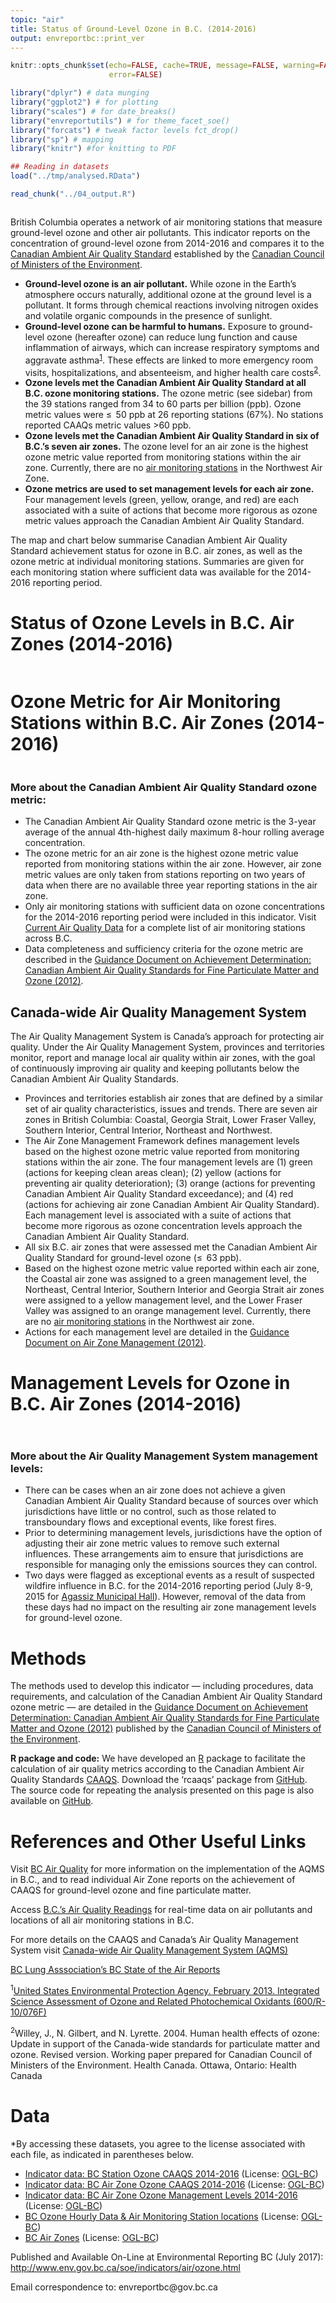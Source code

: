 ```yaml
---
topic: "air"
title: Status of Ground-Level Ozone in B.C. (2014-2016)
output: envreportbc::print_ver
---
```


```r

knitr::opts_chunk$set(echo=FALSE, cache=TRUE, message=FALSE, warning=FALSE, 
                      error=FALSE)

library("dplyr") # data munging
library("ggplot2") # for plotting
library("scales") # for date_breaks()
library("envreportutils") # for theme_facet_soe()
library("forcats") # tweak factor levels fct_drop()
library("sp") # mapping
library("knitr") #for knitting to PDF

## Reading in datasets
load("../tmp/analysed.RData")

read_chunk("../04_output.R")

```

```r
```

British Columbia operates a network of air monitoring stations that
measure ground-level ozone and other air pollutants. This indicator
reports on the concentration of ground-level ozone from 2014-2016 and
compares it to the [Canadian Ambient Air Quality Standard](http://www.ccme.ca/en/resources/air/aqms.html#anchor1)
established by the [Canadian Council of Ministers of the
Environment](http://www.ccme.ca/index.html).

-   **Ground-level ozone is an air pollutant.** While ozone in the
    Earth's atmosphere occurs naturally, additional ozone at the
    ground level is a pollutant. It forms through chemical reactions
    involving nitrogen oxides and volatile organic compounds in the
    presence of sunlight.
-   **Ground-level ozone can be harmful to humans.** Exposure to
    ground-level ozone (hereafter ozone) can reduce lung function and
    cause inflammation of airways, which can increase respiratory
    symptoms and aggravate asthma^[1](#fn1)^. These effects are linked
    to more emergency room visits, hospitalizations, and absenteeism, and
    higher health care costs^[2](#fn2)^.
-   **Ozone levels met the Canadian Ambient Air Quality Standard at all B.C. 
    ozone monitoring stations.** The ozone metric (see sidebar) from the 39 
    stations ranged from 34 to 60 parts per billion (ppb).
    Ozone metric values were $\leq\!\!$ 50 ppb at 26 reporting stations (67%). No
    stations reported CAAQs metric values \>60 ppb.
-   **Ozone levels met the Canadian Ambient Air Quality Standard in six
    of B.C.'s seven air zones.** The ozone level for an air zone is the 
    highest ozone metric value reported from monitoring stations within 
    the air zone. Currently, there are no [air monitoring stations](http://www2.gov.bc.ca/gov/content?id=292EC5BD62A149A192B7DD2CE155E33E)
    in the Northwest Air Zone.
-   **Ozone metrics are used to set management levels for each air
    zone.** Four management levels (green, yellow, orange, and red) are each
    associated with a suite of actions that become more rigorous as
    ozone metric values approach the Canadian Ambient Air Quality
    Standard.


\begin{center}
\fbox{
  \begin{minipage}[c]{15cm}
  
    \begingroup\centering{\textbf{Ground-Level Ozone: Canadian Ambient Air Quality Standard}}
    
    \endgroup
    
    \vspace{1mm}
    
    \text{The Canadian Ambient Air Quality Standard ozone metric should be \textbf{lower than 63 parts per billion}.}
    
    \href{http://www.ccme.ca/en/resources/air/aqms.html}{Learn more about the  Canadian Ambient Air Quality Standards.}
    
  \end{minipage}
}
\end{center}



\newpage

The map and chart below summarise Canadian Ambient Air Quality Standard
achievement status for ozone in B.C. air zones, as well as the ozone metric at individual monitoring stations. Summaries are given for each monitoring station where sufficient data was available for the 2014-2016
reporting period.

# Status of Ozone Levels in B.C. Air Zones (2014-2016)

```r
```

\newpage

# Ozone Metric for Air Monitoring Stations within B.C. Air Zones (2014-2016)

```r
```



### More about the Canadian Ambient Air Quality Standard ozone metric:

-   The Canadian Ambient Air Quality Standard ozone metric is the 3-year average of the annual 4th-highest daily          maximum 8-hour rolling average concentration.
-   The ozone metric for an air zone is the highest ozone metric value reported from monitoring stations within the       air zone. However, air zone metric values are only taken from stations reporting on two years of data when there      are no available three year reporting stations in the air zone.
-   Only air monitoring stations with sufficient data on ozone
    concentrations for the 2014-2016 reporting period were included in
    this indicator. Visit [Current Air Quality Data](http://www2.gov.bc.ca/gov/content?id=292EC5BD62A149A192B7DD2CE155E33E) for a
    complete list of air monitoring stations across B.C.
-   Data completeness and sufficiency criteria for the ozone
    metric are described in the [Guidance Document on Achievement
    Determination: Canadian Ambient Air Quality Standards for Fine
    Particulate Matter and Ozone
    (2012)](http://www.ccme.ca/files/Resources/air/aqms/pn_1483_gdad_eng.pdf).

## Canada-wide Air Quality Management System

The Air Quality Management System is Canada's approach for protecting air quality. Under the Air Quality Management System, provinces and territories monitor, report and manage local air quality within air zones, with the goal of continuously improving air quality and keeping pollutants below the Canadian Ambient Air Quality Standards.

-   Provinces and territories establish air zones that are defined by a similar set of air quality characteristics,       issues and trends. There are seven air zones in British Columbia: Coastal, Georgia Strait, Lower Fraser Valley,       Southern Interior, Central Interior, Northeast and Northwest.
-   The Air Zone Management Framework defines management levels based on the highest ozone metric value reported from     monitoring stations within the air zone. The four management levels are (1) green (actions for keeping clean areas     clean); (2) yellow (actions for preventing air quality deterioration); (3) orange (actions for preventing Canadian     Ambient Air Quality Standard exceedance); and (4) red (actions for achieving air zone Canadian Ambient Air Quality     Standard). Each management level is associated with a suite of actions that become more rigorous as ozone             concentration levels approach the Canadian Ambient Air Quality Standard.
-   All six B.C. air zones that were assessed met the Canadian Ambient Air
    Quality Standard for ground-level ozone ($\leq\!\!$ 63 ppb).
-   Based on the highest ozone metric value reported within each air zone, the Coastal air zone was assigned to a         green management level, the Northeast, Central Interior, Southern Interior and Georgia Strait air zones were          assigned to a yellow management level, and the Lower Fraser Valley was assigned to an orange management level.        Currently, there are no [air monitoring     stations](http://www2.gov.bc.ca/gov/content?id=292EC5BD62A149A192B7DD2CE155E33E) in the Northwest air zone.
-   Actions for each management level are detailed in the [Guidance Document on Air Zone Management
    (2012)](http://www.ccme.ca/files/Resources/air/aqms/pn_1481_gdazm_e.pdf).

# Management Levels for Ozone in B.C. Air Zones (2014-2016)

```r
```


```r
```

### More about the Air Quality Management System management levels:

-   There can be cases when an air zone does not achieve a given Canadian Ambient Air Quality Standard
    because of sources over which jurisdictions have little or no
    control, such as those related to transboundary flows and
    exceptional events, like forest fires.
-   Prior to determining management levels, jurisdictions have the
    option of adjusting their air zone metric values to remove such
    external influences. These arrangements aim to ensure that
    jurisdictions are responsible for managing only the emissions
    sources they can control.
-   Two days were flagged as exceptional events as a result of suspected wildfire influence in B.C. for the 2014-2016 reporting period (July 8-9, 2015 for [Agassiz Municipal Hall](http://www.env.gov.bc.ca/epd/bcairquality/readings/map/station.html#E293810)). However, removal of the data from these days had no impact on the resulting air zone management levels for ground-level ozone.

# Methods

The methods used to develop this indicator --- including procedures, data
requirements, and calculation of the Canadian Ambient Air Quality Standard ozone metric --- are detailed in
the [Guidance Document on
Achievement Determination: Canadian Ambient Air Quality Standards for
Fine Particulate Matter and Ozone
(2012)](http://www.ccme.ca/files/Resources/air/aqms/pn_1483_gdad_eng.pdf) published by the [Canadian Council of Ministers of the Environment](http://www.ccme.ca/index.html).

**R package and code:** We have developed an [R](http://www.r-project.org) package to facilitate the calculation of air quality metrics according to the Canadian Ambient Air Quality Standards [CAAQS](http://www.ccme.ca/en/current_priorities/air/caaqs.html). Download the 'rcaaqs' package from [GitHub](https://github.com/bcgov/rcaaqs). The source code for repeating the analysis presented on this page is also available on [GitHub](https://github.com/bcgov/ozone_caaqs_analysis).


# References and Other Useful Links

Visit [BC Air Quality](http://www.bcairquality.ca/plans/national-air-quality-management-system.html) for more information on the implementation of the AQMS in B.C., and to read individual Air Zone reports on the achievement of CAAQS for ground-level ozone and fine particulate matter.

Access [B.C.'s Air Quality
Readings](http://www.bcairquality.ca/readings/index.html) for real-time
data on air pollutants and locations of all air monitoring stations in
B.C.

For more details on the CAAQS and Canada's Air Quality Management System
visit [Canada-wide Air Quality Management System
(AQMS)](http://www.ccme.ca/en/resources/air/aqms.html)

[BC Lung Asssociation's BC State of the Air Reports](http://www.bc.lung.ca/airquality/stateoftheair-report.html)

^1^[United States Environmental Protection Agency. February 2013.
Integrated Science Assessment of Ozone and Related Photochemical
Oxidants
(600/R-10/076F)](http://cfpub.epa.gov/ncea/isa/recordisplay.cfm?deid=247492#Download)

^2^Willey, J., N. Gilbert, and N. Lyrette. 2004. Human health effects of
ozone: Update in support of the Canada-wide standards for particulate
matter and ozone. Revised version. Working paper prepared for Canadian
Council of Ministers of the Environment. Health Canada. Ottawa, Ontario:
Health Canada

# Data

\*By accessing these datasets, you agree to the license associated with
each file, as indicated in parentheses below.

-   [Indicator data: BC Station Ozone CAAQS 2014-2016](https://catalogue.data.gov.bc.ca/dataset/9b7a9e74-9274-4f97-be81-ce4ee475077d) (License: [OGL-BC](http://www2.gov.bc.ca/gov/content?id=A519A56BC2BF44E4A008B33FCF527F61))
-   [Indicator data: BC Air Zone Ozone CAAQS 2014-2016](https://catalogue.data.gov.bc.ca/dataset/9b7a9e74-9274-4f97-be81-ce4ee475077d) (License: [OGL-BC](http://www2.gov.bc.ca/gov/content?id=A519A56BC2BF44E4A008B33FCF527F61))
-   [Indicator data: BC Air Zone Ozone Management Levels 2014-2016](https://catalogue.data.gov.bc.ca/dataset/9b7a9e74-9274-4f97-be81-ce4ee475077d) (License: [OGL-BC](http://www2.gov.bc.ca/gov/content?id=A519A56BC2BF44E4A008B33FCF527F61))
-   [BC Ozone Hourly Data & Air Monitoring Station locations](https://catalogue.data.gov.bc.ca/dataset/77eeadf4-0c19-48bf-a47a-fa9eef01f409) (License: [OGL-BC](http://www2.gov.bc.ca/gov/content?id=A519A56BC2BF44E4A008B33FCF527F61))
-   [BC Air Zones](https://catalogue.data.gov.bc.ca/dataset/e8eeefc4-2826-47bc-8430-85703d328516) (License: [OGL-BC](http://www2.gov.bc.ca/gov/content?id=A519A56BC2BF44E4A008B33FCF527F61))

Published and Available On-Line at Environmental Reporting BC (July 2017):
<http://www.env.gov.bc.ca/soe/indicators/air/ozone.html>

Email correspondence to: envreportbc@gov.bc.ca

<!-- \newpage -->

<!-- # Appendix: Detailed CAAQS results for each monitoring station within air zones in B.C. -->

<!-- ```{r appendix, results='asis', fig.height=3.5} -->
<!-- plot_exceedances <- FALSE -->

<!-- for (az in (unique(sum_dat$Airzone))) { -->
<!--   dat <- sum_dat[sum_dat$Airzone == az, ] -->
<!--   ems_ids <- unique(dat$ems_id) -->
<!--   cat("\\subsection{", az, " Air Zone}", sep = "") -->

<!--   for (emsid in ems_ids) { -->
<!--     site_sum <- dat[dat$ems_id == emsid, ] -->
<!--     dailydata <- daily_8hr_roll_max[daily_8hr_roll_max$ems_id == emsid & -->
<!--                                       daily_8hr_roll_max$date <= maxdate,] -->

<!--     if (nrow(dailydata) == 0) next -->

<!--     site <- knitr_latex_char(site_sum$display_name[1]) -->
<!--     cat("\\subsubsection*{\\underline{", site, " monitoring station}}", sep = "") -->
<!--     cat("\\textbf{Ozone Air Quality Standard:} ", site_sum$caaq_status, " \\newline ") -->
<!--     cat("\\textbf{Ozone Metric:} ", site_sum$caaq_metric, " ppb (", site_sum$caaq_nYears,  -->
<!--         " year average) \\newline ", sep = "") -->
<!--     cat("\\textbf{Air Quality Management Level:} ", as.character(site_sum$caaq_level),  -->
<!--         " \\newline \\newline \\newline ") -->

<!--     caaq_data <- three_yr_avg[three_yr_avg$ems_id == emsid,] -->

<!--   lineplot <- ggplot(dailydata, size = 1) +  -->
<!--     scale_x_date(expand = c(0,50), limits = c(mindate - 1, maxdate),  -->
<!--                  breaks = date_breaks(width = "1 year"), labels = date_format("%Y")) +  -->
<!--   scale_y_continuous(limits = c(0, 102),  -->
<!--                      breaks = seq(0, 100, by = 20), labels = seq(0, 100, by = 20),  -->
<!--                      expand = c(0,0)) +  -->
<!--   geom_line(aes(x = date, y = max8hr), colour = "#9ecae1", size = 0.5) +  -->
<!--     geom_hline(aes(yintercept = o3_standard), linetype = 2, colour = "#e41a1c") +  -->
<!--     annotate("text", label = paste0("Ozone Standard (", o3_standard, " ppb)  "),  -->
<!--              x = maxdate, y = o3_standard + 3, vjust = 0, hjust = 1,  -->
<!--              size = 3.5, colour = "#e41a1c") +  -->
<!--   theme_soe(base_family = "", base_size = 10) +  -->
<!--     theme(axis.title.y = element_text(vjust = 1)) +  -->
<!--     labs(x = NULL, y = "Daily Maximum Ozone\n(parts per billion)") -->

<!--   if (plot_exceedances) { -->
<!--     exceedance_data <- filter(dailydata, exceed) -->

<!--     if (nrow(exceedance_data) > 0) { -->
<!--       lineplot <- lineplot +  -->
<!--         geom_point(data = exceedance_data, aes(x = date, y = max8hr),  -->
<!--                    colour = "#e41a1c", size = 2) +  -->
<!--         annotate("text", x = exceedance_data$date[1] + 20, y = exceedance_data$max8hr[1],  -->
<!--                  label = "Exceedances", hjust = 0, vjust = 0, colour = "#e41a1c", size = 3) -->
<!--     } -->
<!--   } -->

<!--   if (nrow(caaq_data) > 0) { -->
<!--     lineplot <- lineplot +  -->
<!--       geom_segment(data = caaq_data,  -->
<!--                    mapping = aes(x = as.Date(paste0(caaq_year_min, "-01-01")),  -->
<!--                                  xend = as.Date(paste0(caaq_year_max,"-12-31")),  -->
<!--                                  y = caaq_metric, yend = caaq_metric,  -->
<!--                                  colour = factor(caaq_status,  -->
<!--                                                  levels = c("Achieved", "Not Achieved"))),  -->
<!--                    size = 1.5) +  -->
<!--       annotate("text", x = as.Date(paste0(caaq_data$caaq_year_min, "-01-30")),  -->
<!--                y = 73, label = "2011-2013 Ozone Metric", size = 3.5, hjust=0,  -->
<!--                colour = "grey50") +  -->
<!--       geom_segment(data = caaq_data, colour = "grey60", -->
<!--                    aes(x = as.Date(paste0(caaq_year_min,"-09-15")), y = 69,  -->
<!--                        xend = as.Date(paste0(caaq_year_min, "-11-01")),  -->
<!--                        yend = caaq_metric + 1)) + -->
<!--       scale_colour_manual(values = c("#377eb8", "#e41a1c"), labels = "2011-2013 Ozone Metric",  -->
<!--                           name = element_blank(), guide = "none") -->
<!--   } -->

<!--   plot(lineplot) -->
<!--   cat("\\newpage ") -->
<!--   } -->
<!-- } -->

<!-- ``` -->


